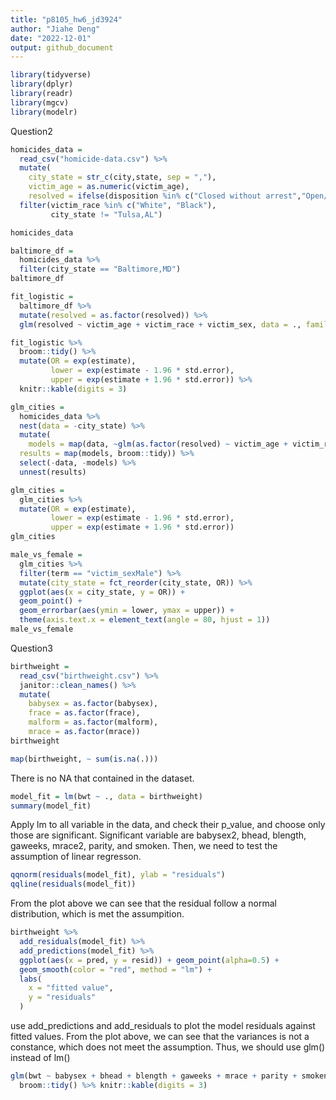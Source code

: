 ```yaml
---
title: "p8105_hw6_jd3924"
author: "Jiahe Deng"
date: "2022-12-01"
output: github_document
---
```


```r
library(tidyverse)
library(dplyr)
library(readr)
library(mgcv)
library(modelr)
```
Question2
```r
homicides_data = 
  read_csv("homicide-data.csv") %>%
  mutate(
    city_state = str_c(city,state, sep = ","),
    victim_age = as.numeric(victim_age),
    resolved = ifelse(disposition %in% c("Closed without arrest","Open/No arrest"), "unsolved","solved")) %>%
  filter(victim_race %in% c("White", "Black"),
         city_state != "Tulsa,AL")

homicides_data
```
```r
baltimore_df = 
  homicides_data %>%
  filter(city_state == "Baltimore,MD")
baltimore_df
```
```r
fit_logistic = 
  baltimore_df %>% 
  mutate(resolved = as.factor(resolved)) %>%
  glm(resolved ~ victim_age + victim_race + victim_sex, data = ., family = binomial())

fit_logistic %>% 
  broom::tidy() %>% 
  mutate(OR = exp(estimate),
         lower = exp(estimate - 1.96 * std.error),
         upper = exp(estimate + 1.96 * std.error)) %>%
  knitr::kable(digits = 3)
```


```r
glm_cities = 
  homicides_data %>%
  nest(data = -city_state) %>%
  mutate(
    models = map(data, ~glm(as.factor(resolved) ~ victim_age + victim_race + victim_sex, data = .x, family = binomial())),
  results = map(models, broom::tidy)) %>% 
  select(-data, -models) %>% 
  unnest(results)

glm_cities = 
  glm_cities %>% 
  mutate(OR = exp(estimate),
         lower = exp(estimate - 1.96 * std.error),
         upper = exp(estimate + 1.96 * std.error))
glm_cities
```

```r
male_vs_female = 
  glm_cities %>%
  filter(term == "victim_sexMale") %>%
  mutate(city_state = fct_reorder(city_state, OR)) %>%
  ggplot(aes(x = city_state, y = OR)) +
  geom_point() + 
  geom_errorbar(aes(ymin = lower, ymax = upper)) + 
  theme(axis.text.x = element_text(angle = 80, hjust = 1))
male_vs_female
```
Question3
```r
birthweight = 
  read_csv("birthweight.csv") %>%
  janitor::clean_names() %>%
  mutate(
    babysex = as.factor(babysex),
    frace = as.factor(frace),
    malform = as.factor(malform),
    mrace = as.factor(mrace))
birthweight
```
```r
map(birthweight, ~ sum(is.na(.)))
```
There is no NA that contained in the dataset. 
```r
model_fit = lm(bwt ~ ., data = birthweight)
summary(model_fit)
```
Apply lm to all variable in the data, and check their p_value, and choose only those are significant. 
Significant variable are babysex2, bhead, blength, gaweeks, mrace2, parity, and smoken.
Then, we need to test the assumption of linear regresson.
```r
qqnorm(residuals(model_fit), ylab = "residuals")
qqline(residuals(model_fit))
```
From the plot above we can see that the residual follow a normal distribution, which is met the assumpition. 
```r
birthweight %>%
  add_residuals(model_fit) %>%
  add_predictions(model_fit) %>%
  ggplot(aes(x = pred, y = resid)) + geom_point(alpha=0.5) +
  geom_smooth(color = "red", method = "lm") +
  labs(
    x = "fitted value",
    y = "residuals"
  )
```
use add_predictions and add_residuals to plot the model residuals against fitted values. From the plot above, we can see that the variances is not a constance, which does not meet the assumption. Thus, we should use glm() instead of lm()

```r
glm(bwt ~ babysex + bhead + blength + gaweeks + mrace + parity + smoken, data = birthweight) %>%
  broom::tidy() %>% knitr::kable(digits = 3)
```



